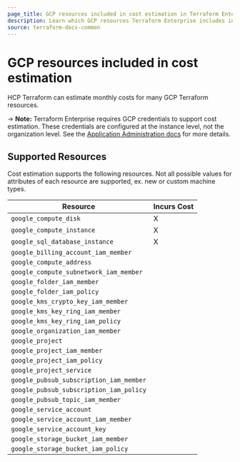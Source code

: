 ```yaml
---
page_title: GCP resources included in cost estimation in Terraform Enterprise
description: Learn which GCP resources Terraform Enterprise includes in cost estimation.
source: terraform-docs-common
---
```


# GCP resources included in cost estimation

HCP Terraform can estimate monthly costs for many GCP Terraform resources.

-> **Note:** Terraform Enterprise requires GCP credentials to support cost estimation. These credentials are configured at the instance level, not the organization level. See the [Application Administration docs](/terraform/enterprise/admin/application/integration) for more details.

## Supported Resources

Cost estimation supports the following resources. Not all possible values for attributes of each resource are supported, ex. new or custom machine types.

| Resource                                | Incurs Cost |
| --------------------------------------- | ----------- |
| `google_compute_disk`                   | X           |
| `google_compute_instance`               | X           |
| `google_sql_database_instance`          | X           |
| `google_billing_account_iam_member`     |             |
| `google_compute_address`                |             |
| `google_compute_subnetwork_iam_member`  |             |
| `google_folder_iam_member`              |             |
| `google_folder_iam_policy`              |             |
| `google_kms_crypto_key_iam_member`      |             |
| `google_kms_key_ring_iam_member`        |             |
| `google_kms_key_ring_iam_policy`        |             |
| `google_organization_iam_member`        |             |
| `google_project`                        |             |
| `google_project_iam_member`             |             |
| `google_project_iam_policy`             |             |
| `google_project_service`                |             |
| `google_pubsub_subscription_iam_member` |             |
| `google_pubsub_subscription_iam_policy` |             |
| `google_pubsub_topic_iam_member`        |             |
| `google_service_account`                |             |
| `google_service_account_iam_member`     |             |
| `google_service_account_key`            |             |
| `google_storage_bucket_iam_member`      |             |
| `google_storage_bucket_iam_policy`      |             |
